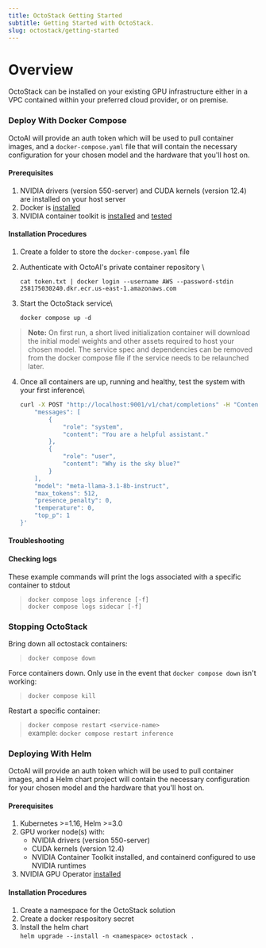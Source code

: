 ```yaml
---
title: OctoStack Getting Started
subtitle: Getting Started with OctoStack.
slug: octostack/getting-started
---
```


# Overview
OctoStack can be installed on your existing GPU infrastructure either in a VPC contained within your preferred cloud provider, or on premise. 

### Deploy With Docker Compose

OctoAI will provide an auth token which will be used to pull container images, and a `docker-compose.yaml` file that will contain the necessary configuration for your chosen model and the hardware that you'll host on.

#### Prerequisites

1. NVIDIA drivers (version 550-server) and CUDA kernels (version 12.4) are installed on your host server
2. Docker is [installed](https://docs.docker.com/engine/install/)
3. NVIDIA container toolkit is [installed](https://docs.nvidia.com/datacenter/cloud-native/container-toolkit/latest/install-guide.html) and [tested](https://docs.nvidia.com/datacenter/cloud-native/container-toolkit/latest/sample-workload.html)

#### Installation Procedures

1. Create a folder to store the `docker-compose.yaml` file
2. Authenticate with OctoAI's private container repository \

    `cat token.txt | docker login --username AWS --password-stdin 258175030240.dkr.ecr.us-east-1.amazonaws.com`

3. Start the OctoStack service\

    `docker compose up -d`


> **Note:** On first run, a short lived initialization container will download the initial model weights and other assets required to host your chosen model.  The service spec and dependencies can be removed from the docker compose file if the service needs to be relaunched later.

4. Once all containers are up, running and healthy, test the system with your first inference\

    ``` Bash
    curl -X POST "http://localhost:9001/v1/chat/completions" -H "Content-Type: application/json" --data-raw '{ 
        "messages": [ 
            { 
                "role": "system", 
                "content": "You are a helpful assistant." 
            },
            { 
                "role": "user", 
                "content": "Why is the sky blue?" 
            } 
        ], 
        "model": "meta-llama-3.1-8b-instruct", 
        "max_tokens": 512, 
        "presence_penalty": 0, 
        "temperature": 0, 
        "top_p": 1 
    }'
    ```

#### Troubleshooting

#### Checking logs

These example commands will print the logs associated with a specific container to stdout
>`docker compose logs inference [-f]`\
 `docker compose logs sidecar [-f]`

### Stopping  OctoStack

Bring down all octostack containers:
>`docker compose down`

Force containers down. Only use in the event that `docker compose down` isn't working:
>`docker compose kill`

Restart a specific container:
>`docker compose restart <service-name>`\
example: `docker compose restart inference`

### Deploying With Helm

OctoAI will provide an auth token which will be used to pull container images, and a Helm chart project will contain the necessary configuration for your chosen model and the hardware that you'll host on.

#### Prerequisites

1. Kubernetes >=1.16, Helm >=3.0
2. GPU worker node(s) with:
    * NVIDIA drivers (version 550-server)
    * CUDA kernels (version 12.4)
    * NVIDIA Container Toolkit installed, and containerd configured to use NVIDIA runtimes
3. NVIDIA GPU Operator [installed](https://docs.nvidia.com/datacenter/cloud-native/gpu-operator/latest/getting-started.html)

#### Installation Procedures

1. Create a namespace for the OctoStack solution
2. Create a docker respository secret
3. Install the helm chart\
`helm upgrade --install -n <namespace> octostack .`